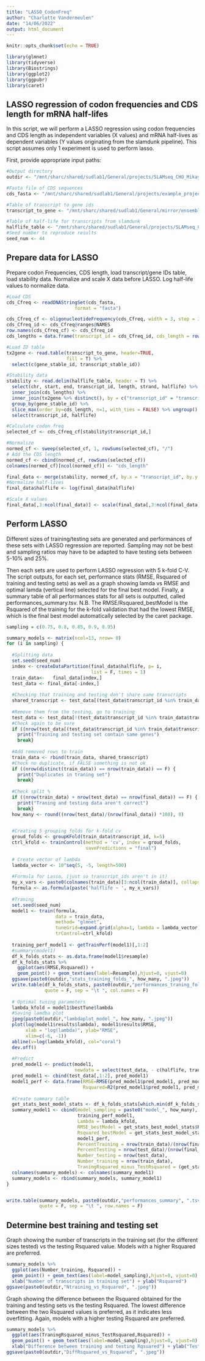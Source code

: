 ```yaml
---
title: "LASSO_CodonFreq"
author: "Charlotte Vandermeulen"
date: "14/06/2022"
output: html_document
---
```


```r
knitr::opts_chunk$set(echo = TRUE)

library(glmnet)
library(tidyverse)
library(Biostrings)
library(ggplot2)
library(ggpubr)
library(caret)
```

## LASSO regression of codon frequencies and CDS length for mRNA half-lifes

In this script, we will perform a LASSO regression using codon frequencies and 
CDS length as independent variables (X values) and mRNA half-lives as dependent 
variables (Y values originating from the slamdunk pipeline).
This script assumes only 1 experiment is used to perform lasso.

First, provide appropriate input paths:

```r
#Output directory
outdir <- "/mnt/sharc/shared/sudlab1/General/projects/SLAMseq_CHO_Mikayla/cho_slam/slam_picr/lasso/"

#Fasta file of CDS sequences
cds_fasta <- "/mnt/sharc/shared/sudlab1/General/projects/example_project/cds_hg38_noalt/cds_criGri/cds_crigri_picr.fa"

#Table of transcript to gene ids 
transcript_to_gene <- "/mnt/sharc/shared/sudlab1/General/mirror/ensembl/criGri_PICR/Cricetulus_griseus_picr.CriGri-PICR.105.ena.tsv"

#Table of half-life for transcripts from slamdunk 
halflife_table <- "/mnt/sharc/shared/sudlab1/General/projects/SLAMseq_CHO_Mikayla/cho_slam/slam_picr/halflife_2rep_aboveCPM/halflife_filtered2.tsv"
#Seed number to reproduce results
seed_num <- 44
```

## Prepare data for LASSO

Prepare codon Frequencies, CDS length, load transcript/gene IDs table, load 
stability data.
Normalize and scale X data before LASSO.
Log half-life values to normalize data.

```r
#Load CDS
cds_Cfreq <- readDNAStringSet(cds_fasta,
                         format = "fasta")

cds_Cfreq_cf <- oligonucleotideFrequency(cds_Cfreq, width = 3, step = 3)
cds_Cfreq_id <- cds_Cfreq@ranges@NAMES
row.names(cds_Cfreq_cf) <- cds_Cfreq_id
cds_lengths = data.frame(transcript_id = cds_Cfreq_id, cds_length = rowSums(cds_Cfreq_cf))

#Load ID table
tx2gene <- read.table(transcript_to_gene, header=TRUE,
                      fill = T) %>%
  select(c(gene_stable_id, transcript_stable_id))

#Stability data
stability <- read.delim(halflife_table, header = T) %>%
  select(chr, start, end, transcript_id, length, strand, halflife) %>%
  inner_join(cds_lengths) %>%
  inner_join(tx2gene %>% distinct(), by = c("transcript_id" = "transcript_stable_id")) %>% 
  group_by(gene_stable_id) %>%
  slice_max(order_by=cds_length, n=1, with_ties = FALSE) %>% ungroup() %>%
  select(transcript_id, halflife)

#Calculate codon freq
selected_cf <- cds_Cfreq_cf[stability$transcript_id,]

#Normalize
normed_cf <- sweep(selected_cf, 1, rowSums(selected_cf), "/")
# Add the CDS length
normed_cf <- cbind(normed_cf, rowSums(selected_cf))
colnames(normed_cf)[ncol(normed_cf)] <- "cds_length"

final_data <- merge(stability, normed_cf, by.x = "transcript_id", by.y = 0)
#Normalize half-lives
final_data$halflife <- log(final_data$halflife)

#Scale X values
final_data[,3:ncol(final_data)] <- scale(final_data[,3:ncol(final_data)])
```

## Perform LASSO

Different sizes of training/testing sets are generated and performances of these
sets with LASSO regression are reported. 
Sampling may not be best and sampling ratios may have to be adapted to have 
testing sets between 5-10% and 25%.

Then each sets are used to perform LASSO regression with 5 k-fold C-V.
The script outputs, for each set, performance stats (RMSE, Rsquared of training
and testing sets) as well as a graph showing lamda vs RMSE and optimal lamda 
(vertical line) selected for the final best model. 
Finally, a summary table of all performances stats for all sets is outputted,
called performances_summary.tsv. 
N.B. The RMSE/Rsquared_bestModel is the Rsquared of the training for the k-fold
validation that had the lowest RMSE, which is the final best model automatically
selected by the caret package.

```r
sampling = c(0.75, 0.8, 0.85, 0.9, 0.95)

summary_models <- matrix(ncol=13, nrow= 0)
for (i in sampling) {
  
  #Splitting data 
  set.seed(seed_num)
  index <- createDataPartition(final_data$halflife, p= i,
                               list = F, times = 1)
  train_data<-   final_data[index,]
  test_data <- final_data[-index,]
  
  #Checking that training and testing don't share same transcripts
  shared_transcript <- test_data[(test_data$transcript_id %in% train_data$transcript_id),]
  
  #Remove them from the testing, go to training
  test_data <- test_data[!(test_data$transcript_id %in% train_data$transcript_id),]
  #Check again to be sure
  if ((nrow(test_data[(test_data$transcript_id %in% train_data$transcript_id),]) == 0) == F) {
    print("Training and testing set contain same genes")
    break}
  
  #Add removed rows to train 
  train_data <- rbind(train_data, shared_transcript)
  #Check no duplicate, if FALSE something is not ok
  if ((nrow(distinct(train_data)) == nrow(train_data)) == F) {
    print("Duplicates in traning set")
    break}
  
  #Check split %
  if ((nrow(train_data) + nrow(test_data) == nrow(final_data)) == F) {
    print("Traning and testing data aren't correct")
    break}
  how_many <- round((nrow(test_data)/(nrow(final_data)) *100), 0)
  

  #Creating 5 grouping folds for k-fold cv
  groud_folds <- groupKFold(train_data$transcript_id, k=5)
  ctrl_kfold <- trainControl(method = 'cv', index = groud_folds,
                             savePredictions = "final")
  
  # Create vector of lambda
  lambda_vector <- 10^seq(5, -5, length=500)
  
  #Formula for Lasso, (just so transcript_ids aren't in it)
  my_x_vars <- paste0(colnames(train_data)[3:ncol(train_data)], collapse = "+")
  formula <- as.formula(paste('halflife ~ ', my_x_vars))
  
  #Traning
  set.seed(seed_num)
  model1 <- train(formula,
                  data = train_data,
                  method= "glmnet",
                  tuneGrid=expand.grid(alpha=1, lambda = lambda_vector),
                  trControl=ctrl_kfold)
  
  training_perf_model1 <- getTrainPerf(model1)[,1:2]
  #summary(model1)
  df_k_folds_stats <- as.data.frame(model1$resample)
  df_k_folds_stats %>% 
    ggplot(aes(RMSE,Rsquared)) + 
    geom_point() + geom_text(aes(label=Resample),hjust=0, vjust=0)
  ggsave(paste0(outdir,"stats_training_folds_", how_many, ".jpeg"))
  write.table(df_k_folds_stats, paste0(outdir,"performances_traning_folds_", how_many,".tsv"),
              quote = F, sep = "\t ", col.names = F)
  
  # Optimal tuning parameters
  lambda_kfold = model1$bestTune$lambda
  #Saving lamdba plot
  jpeg(paste0(outdir,"lambdaplot_model_", how_many, ".jpeg"))
  plot(log(model1$results$lambda), model1$results$RMSE,
       xlab = "log(lambda)", ylab="RMSE",
       xlim=c(-6, -1))
  abline(v=log(lambda_kfold), col="coral")
  dev.off()
  
  #Predict
  pred_model1 <- predict(model1, 
                         newdata = select(test_data, - c(halflife, transcript_id)))
  pred_model1 <- cbind(test_data[,1:2], pred_model1)
  model1_perf <- data.frame(RMSE=RMSE(pred_model1$pred_model1, pred_model1$halflife),
                            Rsquared=R2(pred_model1$pred_model1, pred_model1$halflife))
  
  #Create summary table
  get_stats_best_model_stats <- df_k_folds_stats[which.min(df_k_folds_stats$RMSE),]
  summary_model1 <- cbind(model_sampling = paste0("model_", how_many),
                          training_perf_model1, 
                          Lambda = lambda_kfold,
                          RMSE_bestModel = get_stats_best_model_stats$RMSE,
                          Rsquared_bestModel = get_stats_best_model_stats$Rsquared,
                          model1_perf, 
                          PercentTraining = nrow(train_data)/(nrow(final_data)) *100,
                          PercentTesting = nrow(test_data)/(nrow(final_data)) *100,
                          Number_testing = nrow(test_data),
                          Number_training = nrow(train_data),
                          TraningRsquared_minus_TestRsquared = (get_stats_best_model_stats$RMSE)-(model1_perf[1,"Rsquared"]))
  colnames(summary_models) <- colnames(summary_model1)
  summary_models <- rbind(summary_models, summary_model1)
}


write.table(summary_models, paste0(outdir,"performances_summary", ".tsv"),
            quote = F, sep = "\t ", row.names = F)


```


## Determine best training and testing set

Graph showing the number of transcripts in the training set (for the different 
sizes tested) vs the testing Rsquared value. 
Models with a higher Rsquared are preferred.

```r
summary_models %>%
  ggplot(aes(Number_training, Rsquared)) + 
  geom_point() + geom_text(aes(label=model_sampling),hjust=0, vjust=0) +
  xlab("Number of transcripts in training set") + ylab("Rsquared")
ggsave(paste0(outdir,"Ntraining_vs_Rsquared", ".jpeg"))

```

Graph showing the difference between the Rsquared obtained for the training and 
testing sets vs the testing Rsquared.
The lowest difference between the two Rsquared values is preferred, as it 
indicates less overfitting. Again, models with a higher testing Rsquared are
preferred.


```r
summary_models %>%
  ggplot(aes(TraningRsquared_minus_TestRsquared,Rsquared)) + 
  geom_point() + geom_text(aes(label=model_sampling),hjust=0, vjust=0) +
  xlab("Difference between training and testing Rqsuared") + ylab("Testing Rsquared")
ggsave(paste0(outdir,"DiffRsquared_vs_Rsquared", ".jpeg"))
```

